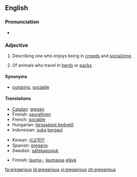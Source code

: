 ==English==

===Pronunciation===
*{{audio|en-us-gregarious.ogg|Audio (US)}}

===Adjective===
{{en-adj|-}}

# {{context|of a person}} Describing one who enjoys being in [[crowd]]s and [[socializing]].
# {{zoology}} Of animals who travel in [[herd]]s or [[pack]]s.

====Synonyms====
*[[outgoing]], [[sociable]]

====Translations====
{{trans-top|of a person}}
*[[Catalan]]: [[gregari]]
*Finnish: [[seurallinen]]
*French: [[sociable]]
*Hungarian: [[társaságot kedvelő]]
*Indonesian: [[suka]] [[gaul|bergaul]]
{{trans-mid}}
*Korean: [[사교적인]]
*Spanish: [[gregario]]
*Swedish: [[sällskapssjuk]]
{{trans-bottom}}

{{trans-top|Of animals}}
*Finnish: [[lauma-]], [[lauma]]ssa [[elävä]]
{{trans-mid}}
{{trans-bottom}}

[[fa:gregarious]]
[[id:gregarious]]
[[vi:gregarious]]
[[zh:gregarious]]